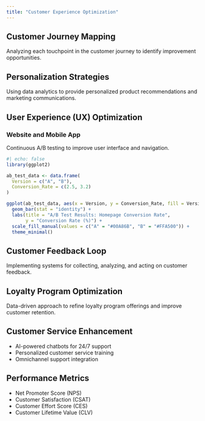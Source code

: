 ```yaml
---
title: "Customer Experience Optimization"
---
```


## Customer Journey Mapping

Analyzing each touchpoint in the customer journey to identify improvement opportunities.

## Personalization Strategies

Using data analytics to provide personalized product recommendations and marketing communications.

## User Experience (UX) Optimization

### Website and Mobile App

Continuous A/B testing to improve user interface and navigation.

```r
#| echo: false
library(ggplot2)

ab_test_data <- data.frame(
  Version = c("A", "B"),
  Conversion_Rate = c(2.5, 3.2)
)

ggplot(ab_test_data, aes(x = Version, y = Conversion_Rate, fill = Version)) +
  geom_bar(stat = "identity") +
  labs(title = "A/B Test Results: Homepage Conversion Rate",
       y = "Conversion Rate (%)") +
  scale_fill_manual(values = c("A" = "#00A86B", "B" = "#FFA500")) +
  theme_minimal()
```

## Customer Feedback Loop

Implementing systems for collecting, analyzing, and acting on customer feedback.

## Loyalty Program Optimization

Data-driven approach to refine loyalty program offerings and improve customer retention.

## Customer Service Enhancement

- AI-powered chatbots for 24/7 support
- Personalized customer service training
- Omnichannel support integration

## Performance Metrics

- Net Promoter Score (NPS)
- Customer Satisfaction (CSAT)
- Customer Effort Score (CES)
- Customer Lifetime Value (CLV)
